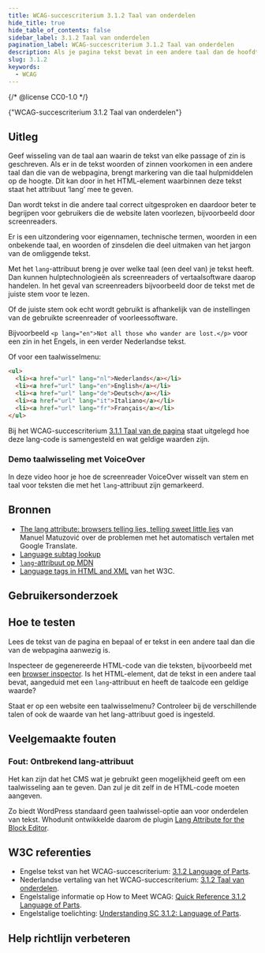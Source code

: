 ```yaml
---
title: WCAG-succescriterium 3.1.2 Taal van onderdelen
hide_title: true
hide_table_of_contents: false
sidebar_label: 3.1.2 Taal van onderdelen
pagination_label: WCAG-succescriterium 3.1.2 Taal van onderdelen
description: Als je pagina tekst bevat in een andere taal dan de hoofdtaal, geef dit dan aan. Dit kan door in het html-element waarbinnen de tekst staat het attribuut ‘lang’ mee te geven.
slug: 3.1.2
keywords:
  - WCAG
---
```


{/* @license CC0-1.0 */}


<WcagHeadingGroup level={1} conformanceLevel="Niveau AA">
  {"WCAG-succescriterium 3.1.2 Taal van onderdelen"}
</WcagHeadingGroup>

## Uitleg

<Summary />

Geef wisseling van de taal aan waarin de tekst van elke passage of zin is geschreven. Als er in de tekst woorden of zinnen voorkomen in een andere taal dan die van de webpagina, brengt markering van die taal hulpmiddelen op de hoogte. Dit kan door in het HTML-element waarbinnen deze tekst staat het attribuut ‘lang’ mee te geven.

Dan wordt tekst in die andere taal correct uitgesproken en daardoor beter te begrijpen voor gebruikers die de website laten voorlezen, bijvoorbeeld door screenreaders.

Er is een uitzondering voor eigennamen, technische termen, woorden in een onbekende taal, en woorden of zinsdelen die deel uitmaken van het jargon van de omliggende tekst.

Met het `lang`-attribuut breng je over welke taal (een deel van) je tekst heeft. Dan kunnen hulptechnologieën als screenreaders of vertaalsoftware daarop handelen. In het geval van screenreaders bijvoorbeeld door de tekst met de juiste stem voor te lezen.

Of de juiste stem ook echt wordt gebruikt is afhankelijk van de instellingen van de gebruikte screenreader of voorleessoftware.

Bijvoorbeeld `<p lang="en">Not all those who wander are lost.</p>` voor een zin in het Engels, in een verder Nederlandse tekst.

Of voor een taalwisselmenu:

```html
<ul>
  <li><a href="url" lang="nl">Nederlands</a></li>
  <li><a href="url" lang="en">English</a></li>
  <li><a href="url" lang="de">Deutsch</a></li>
  <li><a href="url" lang="it">Italiano</a></li>
  <li><a href="url" lang="fr">Français</a></li>
</ul>
```

Bij het WCAG-succescriterium [3.1.1 Taal van de pagina](/wcag/3.1.1) staat uitgelegd hoe deze lang-code is samengesteld en wat geldige waarden zijn.

### Demo taalwisseling met VoiceOver

In deze video hoor je hoe de screenreader VoiceOver wisselt van stem en taal voor teksten die met het `lang`-attribuut zijn gemarkeerd.

<VideoPlayer videoId="2UAjJ_5nxqw" />

## Bronnen

- [<span lang="en">The lang attribute: browsers telling lies, telling sweet little lies</span>](https://www.matuzo.at/blog/lang-attribute) van Manuel Matuzović over de problemen met het automatisch vertalen met Google Translate.
- [<span lang="en">Language subtag lookup</span>](https://r12a.github.io/app-subtags/)
- [<span lang="en">`lang`-attribuut op MDN</span>](https://developer.mozilla.org/en-US/docs/Web/HTML/Global_attributes/lang)
- [<span lang="en">Language tags in HTML and XML</span>](https://www.w3.org/International/articles/language-tags/index.en) van het W3C.

## Gebruikersonderzoek

<CTAGebruikersonderzoek />

## Hoe te testen

Lees de tekst van de pagina en bepaal of er tekst in een andere taal dan die van de webpagina aanwezig is.

Inspecteer de gegenereerde HTML-code van die teksten, bijvoorbeeld met een [browser inspector](https://developer.mozilla.org/en-US/docs/Learn/Common_questions/Tools_and_setup/What_are_browser_developer_tools).
Is het HTML-element, dat de tekst in een andere taal bevat, aangeduid met een `lang`-attribuut en heeft de taalcode een geldige waarde?

Staat er op een website een taalwisselmenu? Controleer bij de verschillende talen of ook de waarde van het lang-attribuut goed is ingesteld.

## Veelgemaakte fouten

### Fout: Ontbrekend lang-attribuut

Het kan zijn dat het CMS wat je gebruikt geen mogelijkheid geeft om een taalwisseling aan te geven. Dan zul je dit zelf in de HTML-code moeten aangeven.

Zo biedt WordPress standaard geen taalwissel-optie aan voor onderdelen van tekst. Whodunit ontwikkelde daarom de plugin [Lang Attribute for the Block Editor](https://wordpress.org/plugins/lang-attribute/).

## W3C referenties

- Engelse tekst van het WCAG-succescriterium: [<span lang="en">3.1.2 Language of Parts</span>](https://www.w3.org/TR/WCAG22/#language-of-parts).
- Nederlandse vertaling van het WCAG-succescriterium: [3.1.2 Taal van onderdelen](https://www.w3.org/Translations/WCAG22-nl/#taal-van-onderdelen).
- Engelstalige informatie op <span lang="en">How to Meet WCAG</span>: [<span lang="en">Quick Reference 3.1.2 Language of Parts</span>](https://www.w3.org/WAI/WCAG22/quickref/#language-of-page).
- Engelstalige toelichting: [<span lang="en">Understanding SC 3.1.2: Language of Parts</span>](https://www.w3.org/WAI/WCAG22/Understanding/language-of-page).

<SpotlightSection>
  <Markdown omitH1 headinglevel={3}>
    <Disclaimer />
  </Markdown>
</SpotlightSection>

## Help richtlijn verbeteren

<Markdown omitH1 headinglevel={3}>
  <WCAGFooterInfo />
</Markdown>
